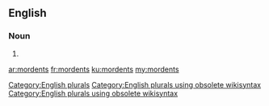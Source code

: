 ==English==

===Noun===
{{head|en}}

# {{plural of|mordent}}

[[Category:English plurals]][[Category:English plurals using obsolete wikisyntax]][[Category:English plurals using obsolete wikisyntax]]

[[ar:mordents]]
[[fr:mordents]]
[[ku:mordents]]
[[my:mordents]]